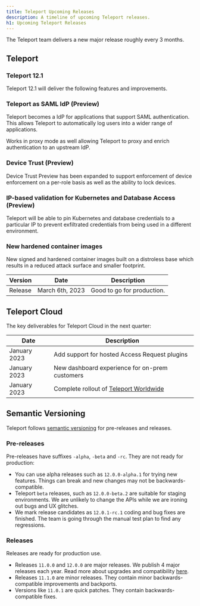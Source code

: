 ```yaml
---
title: Teleport Upcoming Releases
description: A timeline of upcoming Teleport releases.
h1: Upcoming Teleport Releases
---
```


The Teleport team delivers a new major release roughly every 3 months.

## Teleport

### Teleport 12.1

Teleport 12.1 will deliver the following features and improvements.

### Teleport as SAML IdP (Preview)

Teleport becomes a IdP for applications that support SAML authentication. This
allows Teleport to automatically log users into a wider range of applications.

Works in proxy mode as well allowing Teleport to proxy and enrich authentication
to an upstream IdP.

### Device Trust (Preview)

Device Trust Preview has been expanded to support enforcement of device enforcement
on a per-role basis as well as the ability to lock devices.

### IP-based validation for Kubernetes and Database Access (Preview)

Teleport will be able to pin Kubernetes and database credentials to a particular IP
to prevent exfiltrated credentials from being used in a different environment.

### New hardened container images

New signed and hardened container images built on a distroless base which results
in a reduced attack surface and smaller footprint.

| Version          | Date               | Description                      |
|------------------|--------------------|----------------------------------|
| Release          | March 6th, 2023    | Good to go for production.       |

## Teleport Cloud

The key deliverables for Teleport Cloud in the next quarter:

| Date         | Description                                                                                 |
|--------------|---------------------------------------------------------------------------------------------|
| January 2023 | Add support for hosted Access Request plugins                                               |
| January 2023 | New dashboard experience for on-prem customers                                              |
| January 2023 | Complete rollout of [Teleport Worldwide](https://goteleport.com/blog/access-proxy-latency/) |

## Semantic Versioning

Teleport follows [semantic versioning](https://semver.org/) for pre-releases
and releases.

### Pre-releases

Pre-releases have suffixes `-alpha`, `-beta` and `-rc`. They are not ready for
production:

- You can use alpha releases such as `12.0.0-alpha.1` for trying new features.
  Things can break and new changes may not be backwards-compatible.
- Teleport `beta` releases, such as `12.0.0-beta.2` are suitable for staging
  environments.  We are unlikely to change the APIs while we are ironing out
  bugs and UX glitches.
- We mark release candidates as `12.0.1-rc.1` coding and bug fixes are finished.
  The team is going through the manual test plan to find any regressions.

### Releases

Releases are ready for production use.

- Releases `11.0.0` and `12.0.0` are major releases. We publish 4 major releases
  each year.  Read more about upgrades and compatibility
  [here](../management/operations/upgrading.mdx).
- Releases `11.1.0` are minor releases. They contain minor backwards-compatible
  improvements and backports.
- Versions like `11.0.1` are quick patches. They contain backwards-compatible
  fixes.
